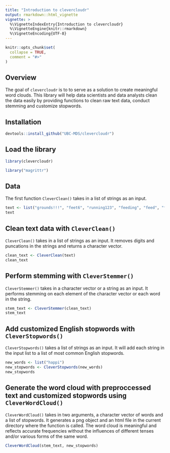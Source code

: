 ```yaml
---
title: "Introduction to clevercloudr"
output: rmarkdown::html_vignette
vignette: >
  %\VignetteIndexEntry{Introduction to clevercloudr}
  %\VignetteEngine{knitr::rmarkdown}
  %\VignetteEncoding{UTF-8}
---
```


```r
knitr::opts_chunk$set(
  collapse = TRUE,
  comment = "#>"
)
```

## Overview

The goal of `clevercloudr` is to to serve as a solution to create meaningful word clouds. This library will help data scientists and data analysts clean the data easily by providing functions to clean raw text data, conduct stemming and customize stopwords.  


## Installation 
```r
devtools::install_github("UBC-MDS/clevercloudr")
```


## Load the library

```r
library(clevercloudr)
```

```r
library("magrittr")
```

## Data 
The first function `CleverClean()` takes in a list of strings as an input. 

```r
text <- list("grounds!!!", "feet6", "running123", "feeding", "feed", "feed$", "grounding", "feet", "happiness")
text
```
## Clean text data with `CleverClean()`
`CleverClean()` takes in a list of strings as an input. It removes digits and puncations in the strings and returns a character vector. 
```r
clean_text <- CleverClean(text)
clean_text
```
## Perform stemming with `CleverStemmer()`
`CleverStemmer()` takes in a character vector or a string as an input. It performs stemming on each element of the character vector or each word in the string.    
```r
stem_text <- CleverStemmer(clean_text)
stem_text
```

## Add customized English stopwords with `CleverStopwords()`
`CleverStopwords()` takes a list of strings as an input. It will add each string in the input list to a list of most common English stopwords. 
```R
new_words <- list("happi")
new_stopwords <- CleverStopwords(new_words)
new_stopwords
```

## Generate the word cloud with preproccessed text and customized stopwords using `CleverWordCloud()`
`CleverWordCloud()` takes in two arguments, a character vector of words and a list of stopwords. It generates a png object and an html file in the current directory where the function is called. The word cloud is meaningful and reflects accurate frequencies without the influences of different tenses and/or various forms of the same word.   

```R
CleverWordCloud(stem_text, new_stopwords)
```
